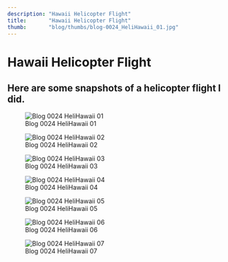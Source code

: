 ```yaml
---
description: "Hawaii Helicopter Flight"
title:       "Hawaii Helicopter Flight"
thumb:       "blog/thumbs/blog-0024_HeliHawaii_01.jpg"
---
```


Hawaii Helicopter Flight
========================

Here are some snapshots of a helicopter flight I did.
-----------------------------------------------------

![Blog 0024 HeliHawaii 01](/images/blog/blog-0024_HeliHawaii_01.jpg)

![Blog 0024 HeliHawaii 02](/images/blog/blog-0024_HeliHawaii_02.jpg)

![Blog 0024 HeliHawaii 03](/images/blog/blog-0024_HeliHawaii_03.jpg)

![Blog 0024 HeliHawaii 04](/images/blog/blog-0024_HeliHawaii_04.jpg)

![Blog 0024 HeliHawaii 05](/images/blog/blog-0024_HeliHawaii_05.jpg)

![Blog 0024 HeliHawaii 06](/images/blog/blog-0024_HeliHawaii_06.jpg)

![Blog 0024 HeliHawaii 07](/images/blog/blog-0024_HeliHawaii_07.jpg)
